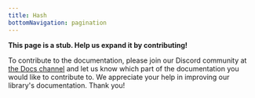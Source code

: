 ```yaml
---
title: Hash
bottomNavigation: pagination
---
```


**This page is a stub. Help us expand it by contributing!**

To contribute to the documentation, please join our Discord community at [the Docs channel](https://discord.com/channels/795981131316985866/848185224356691978) and let us know which part of the documentation you would like to contribute to. We appreciate your help in improving our library's documentation. Thank you!
